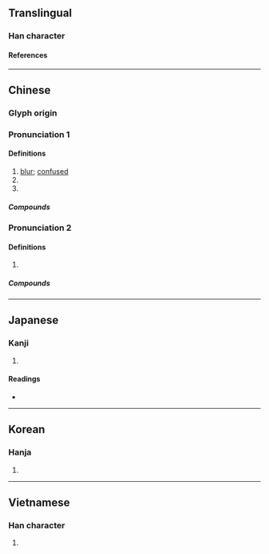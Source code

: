 {{also|惽|怋}}
{{character info/new}}
==Translingual==

===Han character===
{{Han char|rn=61|rad=心|as=08|sn=11|four=92064|canj=PHPA|ids=⿰忄昏}}

====References====
{{Han ref|kx=0391.090|dkj=10812|dj=0725.210|hdz=42317.110|uh=60DB}}

----

==Chinese==
{{zh-forms|alt=惽}}

===Glyph origin===
{{Han etym}}

===Pronunciation 1===
{{zh-pron
|m=hūn
|c=fan1
|mc=y
|oc=y
|ma=
|cat=a
}}

====Definitions====
{{zh-hanzi}}

# [[blur]]; [[confused]]
# {{zh-alt-form|怋|[[confused]] [[mind]]}} <!-- 《漢語大字典》 -->
# {{zh-alt-form|昏}} <!-- 《漢語大字典》 -->

=====Compounds=====
{{zh-der|惛惛|惛然|惛懵|惛憊|惛眊}}

===Pronunciation 2===
{{zh-pron
|m=mèn
|c=
|mc=
|oc=
|ma=
|cat=a
}}

====Definitions====
{{zh-hanzi}}

# {{zh-alt-form|悶|[[gloomy]]}} <!-- 《漢語大字典》 -->

=====Compounds=====
{{zh-der|惛憂}}

----

==Japanese==

===Kanji===
{{ja-kanji|grade=|rs=心08}}

# {{rfdef|ja|sort=心08}}

====Readings====
* {{ja-readings|on=[[こん]] (kon), [[びん]] (bin), [[みん]] (min)|kun=[[おろか]] (oroka)}}

----

==Korean==

===Hanja===
{{ko-hanja|hangeul=혼|eumhun=|rv=hon|mr=hon|y=hon}}

# {{rfdef|ko|sort=心08}}

----

==Vietnamese==

===Han character===
{{vi-hantu|rs=心08|[[hôn]]}}

# {{rfdef|vi|sort=心08}}